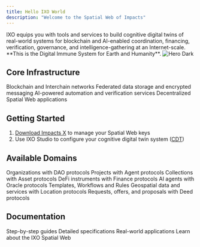 ```yaml
---
title: Hello IXO World
description: "Welcome to the Spatial Web of Impacts"
---
```


<Note>
  IXO equips you with tools and services to build cognitive digital twins of real-world systems for blockchain and AI-enabled coordination, financing, verification, governance, and intelligence-gathering at an Internet-scale. **This is the Digital Immune System for Earth and Humanity**.
</Note>

<img alt="Hero Dark" className="hidden dark:block" src="/images/hero-dark.svg" />

## Core Infrastructure

<CardGroup>
  <Card title="Impact Hub" icon="cube" href="articles/ixo-blockchain">
    Blockchain and Interchain networks
  </Card>
  <Card title="Matrix" icon="database" href="articles/ixo-matrix">
    Federated data storage and encrypted messaging
  </Card>
  <Card title="Oracles" icon="brain" href="articles/ixo-oracles">
    AI-powered automation and verification services
  </Card>
  <Card title="Portals" icon="globe" href="articles/ixo-portals">
    Decentralized Spatial Web applications
  </Card>
</CardGroup>

## Getting Started

1. [Download Impacts X](https://ixo.earth/app) to manage your Spatial Web keys
2. Use IXO Studio to configure your cognitive digital twin system ([CDT](articles/cdt-systems))

## Available Domains

<CardGroup>
  <Card title="Org" icon="user-plus" href="articles/ixo-daos">
    Organizations with DAO protocols
  </Card>
  <Card title="Project" icon="puzzle-piece" href="articles/ixo-projects">
    Projects with Agent protocols
  </Card>
  <Card title="Asset" icon="diamond" href="articles/ixo-assets">
    Collections with Asset protocols
  </Card>
  <Card title="Investment" icon="droplet" href="articles/ixo-investments">
    DeFi instruments with Finance protocols
  </Card>
  <Card title="Oracle" icon="sparkles" href="articles/ixo-oracles">
    AI agents with Oracle protocols
  </Card>
  <Card title="Protocol" icon="ruler" href="articles/ixo-protocols">
    Templates, Workflows and Rules
  </Card>
    <Card title="Location" icon="map" href="articles/ixo-locations">
    Geospatial data and services with Location protocols
  </Card>
  <Card title="Deed" icon="hexagon-nodes-bolt" href="articles/ixo-deeds">
    Requests, offers, and proposals with Deed protocols
  </Card>
</CardGroup>

## Documentation

<CardGroup>
  <Card title="Tutorials" icon="hand-pointer" href="tutorials/introduction">
    Step-by-step guides
  </Card>
  <Card title="API References" icon="code" href="api-reference/introduction">
    Detailed specifications
  </Card>
  <Card title="Use Cases" icon="lightbulb" href="use-cases/introduction">
    Real-world applications
  </Card>
  <Card title="Articles" icon="book" href="articles/introduction">
    Learn about the IXO Spatial Web
  </Card>
</CardGroup>

